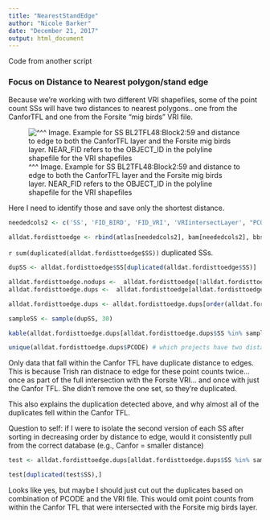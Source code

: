 ```yaml
---
title: "NearestStandEdge"
author: "Nicole Barker"
date: "December 21, 2017"
output: html_document
---
```











Code from another script

### Focus on Distance to Nearest polygon/stand edge

Because we're working with two different VRI shapefiles, some of the point count SSs will have two distances to nearest polygons.. one from the CanforTFL and one from the Forsite "mig birds" VRI file. 

![ ^^^ Image. Example for SS BL2TFL48:Block2:59 and distance to edge to both the CanforTFL layer and the Forsite mig birds layer. NEAR_FID refers to the OBJECT_ID in the polyline shapefile for the VRI shapefiles](../output/DistanceToEdgeExample.jpg)

Here I need to identify those and save only the shortest distance. 


``` r
neededcols2 <- c('SS', 'FID_BIRD', 'FID_VRI', 'VRIintersectLayer', "PCODE", "NEAR_FID", "NEAR_DIST")
  
alldat.fordisttoedge <- rbind(atlas[neededcols2], bam[neededcols2], bbs[neededcols2], wsi[neededcols2], canfortfl[neededcols2], canfortflwsi[neededcols2])
```

`r sum(duplicated(alldat.fordisttoedge$SS))` duplicated SSs. 


``` r
dupSS <- alldat.fordisttoedge$SS[duplicated(alldat.fordisttoedge$SS)]

alldat.fordisttoedge.nodups <-  alldat.fordisttoedge[!alldat.fordisttoedge$SS %in% dupSS,]
alldat.fordisttoedge.dups <-  alldat.fordisttoedge[alldat.fordisttoedge$SS %in% dupSS,]

alldat.fordisttoedge.dups <- alldat.fordisttoedge.dups[order(alldat.fordisttoedge.dups$SS, alldat.fordisttoedge.dups$NEAR_DIST, decreasing = T),]

sampleSS <- sample(dupSS, 30)

kable(alldat.fordisttoedge.dups[alldat.fordisttoedge.dups$SS %in% sampleSS,], row.names=F)
```

``` r
unique(alldat.fordisttoedge.dups$PCODE) # which projects have two distance measurements? 
```

Only data that fall within the Canfor TFL have duplicate distance to edges. This is because Trish ran distnace to edge for these point counts twice... once as part of the full intersection with the Forsite VRI... and once with just the Canfor TFL. She didn't remove the one set, so they're duplicated. 

This also explains the duplication detected above, and why almost all of the duplicates fell within the Canfor TFL. 


Question to self: if I were to isolate the second version of each SS after sorting in decreasing order by distance to edge, would it consistently pull from the correct database (e.g., Canfor = smaller distance)

``` r
test <- alldat.fordisttoedge.dups[alldat.fordisttoedge.dups$SS %in% sampleSS,]

test[duplicated(test$SS),] 
```

Looks like yes, but maybe I should just cut out the duplicates based on combination of PCODE and the VRI file. This would omit point counts from within the Canfor TFL that were intersected with the Forsite mig birds layer. 